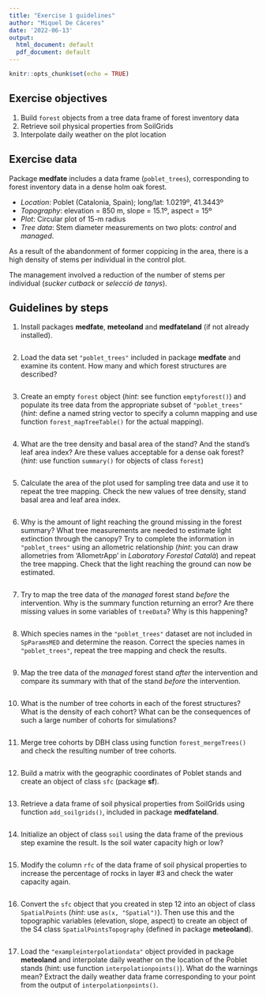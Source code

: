 ```yaml
---
title: "Exercise 1 guidelines"
author: "Miquel De Cáceres"
date: '2022-06-13'
output:
  html_document: default
  pdf_document: default
---
```


```r
knitr::opts_chunk$set(echo = TRUE)
``` 

## Exercise objectives

  1. Build `forest` objects from a tree data frame of forest inventory data
  2. Retrieve soil physical properties from SoilGrids
  3. Interpolate daily weather on the plot location

## Exercise data

Package **medfate** includes a data frame (`poblet_trees`), corresponding to forest inventory data in a dense holm oak forest. 

   + *Location*: Poblet (Catalonia, Spain); long/lat: 1.0219º, 41.3443º
   + *Topography*: elevation = 850 m, slope = 15.1º, aspect = 15º
   + *Plot*: Circular plot of 15-m radius
   + *Tree data*: Stem diameter measurements on two plots: *control* and *managed*. 
   
As a result of the abandonment of former coppicing in the area, there is a high density of stems per individual in the control plot. 

The management involved a reduction of the number of stems per individual (*sucker cutback* or *selecció de tanys*). 


## Guidelines by steps

1. Install packages **medfate**, **meteoland** and **medfateland** (if not already installed).

```r

```

2. Load the data set `"poblet_trees"` included in package **medfate** and examine its content. How many and which forest structures are described?

```r

```

3. Create an empty `forest` object (*hint*: see function `emptyforest()`) and populate its tree data from the appropriate subset of `"poblet_trees"` (*hint*: define a named string vector to specify a column mapping and use function `forest_mapTreeTable()` for the actual mapping).

```r

```

4. What are the tree density and  basal area of the stand? And the stand's leaf area index? Are these values acceptable for a dense oak forest? (*hint*: use function `summary()` for objects of class `forest`)

```r

```

5. Calculate the area of the plot used for sampling tree data and use it to repeat the tree mapping. Check the new values of tree density, stand basal area and leaf area index.

```r

```

6. Why is the amount of light reaching the ground missing in the forest summary? What tree measurements are needed to estimate light extinction through the canopy? Try to complete the information in `"poblet_trees"` using an allometric relationship (*hint*: you can draw allometries from 'AllometrApp' in *Laboratory Forestal Català*) and repeat the tree mapping. Check that the light reaching the ground can now be estimated.

```r

```

7. Try to map the tree data of the *managed* forest stand *before* the intervention. Why is the summary function returning an error? Are there missing values in some variables of `treeData`? Why is this happening?

```r

```

8. Which species names in the `"poblet_trees"` dataset are not included in `SpParamsMED` and determine the reason. Correct the species names in `"poblet_trees"`, repeat the tree mapping and check the results.

```r

```

9. Map the tree data of the *managed* forest stand *after* the intervention and compare its summary with that of the stand *before* the intervention.

```r

```

10. What is the number of tree cohorts in each of the forest structures? What is the density of each cohort? What can be the consequences of such a large number of cohorts for simulations? 

```r

```

11. Merge tree cohorts by DBH class using function `forest_mergeTrees()` and check the resulting number of tree cohorts.

```r

```

12. Build a matrix with the geographic coordinates of Poblet stands and create an object of class `sfc` (package **sf**).

```r

```

13. Retrieve a data frame of soil physical properties from SoilGrids using function `add_soilgrids()`, included in package **medfateland**.

```r

```

14. Initialize an object of class `soil` using the data frame of the previous step examine the result. Is the soil water capacity high or low?

```r

```

15. Modify the column `rfc` of the data frame of soil physical properties to increase the percentage of rocks in layer #3 and check the water capacity again.

```r

```

16. Convert the `sfc` object that you created in step 12 into an object of class `SpatialPoints` (*hint*: use `as(x, "Spatial")`). Then use this and the topographic variables (elevation, slope, aspect) to create an object of the S4 class `SpatialPointsTopography` (defined in package **meteoland**).

```r

```

17. Load the `"exampleinterpolationdata"` object provided in package **meteoland** and interpolate daily weather on the location of the Poblet stands (hint: use function `interpolationpoints()`). What do the warnings mean? Extract the daily weather data frame corresponding to your point from the output of `interpolationpoints()`.

```r

```

